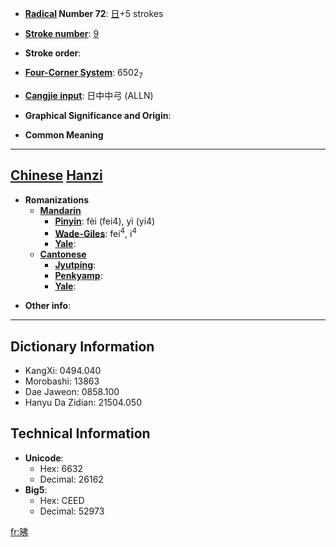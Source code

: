 * '''[[Wiktionary:Chinese radical index| Radical]] Number 72''': [[Wiktionary:Chinese radical index 日|日]]+5 strokes

* '''[[Wiktionary:Chinese total strokes index|Stroke number]]''': [[Wiktionary:Chinese total strokes index 9|9]]

* '''Stroke order''': 

* '''[[Wiktionary:Chinese four corner index|Four-Corner System]]''': 6502<sub>7</sub>

* '''[[Wiktionary:Chinese Cangjie index|Cangjie input]]''': 日中中弓 (ALLN)

* '''Graphical Significance and Origin''': 

* '''Common Meaning'''

----

== [[Chinese]] [[Hanzi]] ==

* '''Romanizations'''
** '''[[Mandarin]]'''
*** '''[[Pinyin]]''': fèi (fei4), yì (yi4)
*** '''[[Wade-Giles]]''': fei<sup>4</sup>, i<sup>4</sup>
*** '''[[Yale]]''': 
** '''[[Cantonese]]'''
*** '''[[Jyutping]]''':
*** '''[[Penkyamp]]''': 
*** '''[[Yale]]''': 

* '''Other info''': 

----

== Dictionary Information ==

* KangXi: 0494.040
* Morobashi: 13863
* Dae Jaweon: 0858.100
* Hanyu Da Zidian: 21504.050

== Technical Information ==

* '''Unicode''':
** Hex: 6632
** Decimal: 26162
* '''Big5''':
** Hex: CEED
** Decimal: 52973

[[fr:昲]]